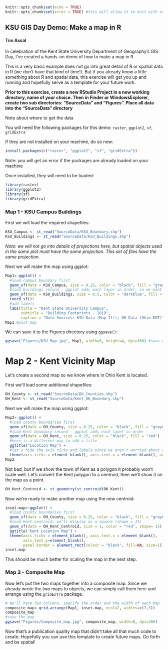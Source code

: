 
```r
knitr::opts_chunk$set(echo = TRUE) 
knitr::opts_chunk$set(error = TRUE) #this will allow it to knit with errors for demonstration purposes and cache=F
```
<style type="text/css">

body{ /* Normal  */
      font-size: 12 px;
}
</style>

## KSU GIS Day Demo: Make a map in R
#### Tim Assal

In celebration of the Kent State University Department of Geography's GIS Day, I've created a hands-on demo of how to make a map in R. 

This is a very basic example does not go into great detail of R or spatial data in R (we don't have that kind of time!). But if you already know a little something about R and spatial data, this exercise will get you up and running and hopefully serve as a template for your future work.

**Prior to this exercise, create a new RStudio Project in a new working directory, name of your choice. Then in Finder or WindowsExplorer, create two sub directories: "SourceData" and "Figures". Place all data into the "SourceData" directory**

Note about where to get the data

You will need the following packages for this demo: ``raster``, ``ggplot2``, ``sf``, ``gridExtra``

If they are not installed on your machine, do so now:
```r
install.packages(c("raster", "ggplot2", "sf", "gridExtra"))
```

Note: you will get an error if the packages are already loaded on your machine

Once installed, they will need to be loaded:
```r
library(raster)
library(ggplot2)
library(sf)
library(gridExtra)
```


### Map 1 - KSU Campus Buildings

First we will load the required shapefiles:

```r
KSU_Campus <- st_read("SourceData/KSU_Boundary.shp")
KSU_Buildings <- st_read("SourceData/KSU_Buildings.shp")
```

*Note: we will not go into details of projections here, but spatial objects used in the same plot must have the same projection. This set of files have the same projection.*

Next we will make the map using ggplot:

```r
Map1<-ggplot() +
  #load campus boundary first
  geom_sf(data = KSU_Campus, size = 0.25, color = "black", fill = "gray80") + 
  #load buildings second - ggplot adds each layer in order, so we want buildings on top
  geom_sf(data = KSU_Buildings, size = 0.5, color = "darkblue", fill = "yellow") +
  coord_sf()+
  #add labels
  labs(title = "Kent State University Campus",
       subtitle = "Building Footprints - 2019", 
       caption = "Data Sources: KSU Data (Map It!); OH Data (Ohio DOT)")
Map1 #plot map
```

We can save it to the Figures directory using ``ggsave()``:

```r
ggsave("Figures/KSU_Map.jpg", Map1, width=8, height=4, dpi=300) #save map
```


# Map 2 - Kent Vicinity Map

Let's create a second map so we know where in Ohio Kent is located. 

First we'll load some additional shapefiles:


```r
OH_County <- st_read("SourceData/OH_Counties.shp")
OH_Kent <- st_read("SourceData/Kent_OH_Boundary.shp")
```

Next we will make the map using ggplot:


```r
Map2<-ggplot() +
  #load county boundaries first
  geom_sf(data = OH_County, size = 0.25, color = "black", fill = "gray80") + 
  #load Kent boundary second - ggplot adds each layer in order
  geom_sf(data = OH_Kent, size = 0.25, color = "black", fill = "red") +
  #here is a different way to add a title
  ggtitle("Location Map") + 
  #let's hide the axis ticks and labels since we aren't worried about those details at this scale
  theme(axis.ticks = element_blank(), axis.text.x = element_blank(), axis.text.y=element_blank())
Map2
```

Not bad, but if we show the town of Kent as a polygon it probably won't scale well. Let's convert the Kent polygon to a centroid, then we'll show it on the map as a point.

```r
OH_Kent_Centroid <- st_geometry(st_centroid(OH_Kent))
```

Now we're ready to make another map using the new centroid:


```r
inset.map<-ggplot() +
  #load county boundaries first
  geom_sf(data = OH_County, size = 0.25, color = "black", fill = "gray80") + 
  #load Kent centroid; we'll display as a square (shape = 15)
  geom_sf(data = OH_Kent_Centroid, size = 1, color = "red", shape= 15) +
  ggtitle("Kent Location Map") + 
  theme(axis.ticks = element_blank(), axis.text.x = element_blank(), 
        axis.text.y=element_blank(),
        panel.border = element_rect(colour = "black", fill=NA, size=1))
inset.map
```

This should be much better for scaling the map in the next step. 


### Map 3 - Composite Map

Now let's put the two maps together into a composite map. Since we already wrote the two maps to objects, we can simply call them here and arrange using the ``gridExtra`` package. 


```r
# We'll have two columns, specify the order and the width of each map
composite_map<-grid.arrange(Map1, inset.map, ncol=2, widths=c(7,3))
composite_map
#save the map
ggsave("Figures/Composite_map.jpg", composite_map, width=8, dpi=300)
```

Now that's a publication quality map that didn't take all that much code to create. Hopefully you can use this template to create future maps. Go forth and be spatial!